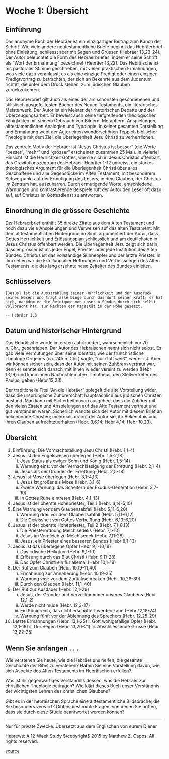 # Woche 1: Übersicht {#woche01}




## Einführung

Das anonyme Buch der Hebräer ist ein einzigartiger Beitrag zum Kanon der Schrift. Wie viele andere neutestamentliche Briefe beginnt das Hebräerbrief ohne Einleitung, schliesst aber mit Segen und Grüssen (<span rel="tooltip" title='23 Ihr sollt wissen, daß der Bruder Timotheus freigelassen worden ist; wenn er bald kommt, will ich euch mit ihm besuchen. 24 Grüßt alle eure Führer und alle Heiligen! Es grüßen euch die von Italien!' data-tooltip-position="bottom">Hebräer 13,23-24</span>). Der Autor beleuchtet die Form des Hebräerbriefes, indem er seine Schrift als "Wort der Ermahnung" bezeichnet (<span rel="tooltip" title="22 Ich ermahne euch aber, ihr Brüder, nehmt das Wort der Ermahnung an; denn ich habe euch mit wenigen Worten geschrieben. " data-tooltip-position="bottom">Hebräer 13,22</span>). Das Hebräische ist mit pastoraler Stimme geschrieben, mit vielen praktischen Ermahnungen, was viele dazu veranlasst, es als eine einzige Predigt oder einen einzigen Predigtvortrag zu betrachten, der sich an Bekehrte aus dem Judentum richtet, die unter dem Druck stehen, zum jüdischen Glauben zurückzukehren.

Das Hebräerbrief gilt auch als eines der am schönsten geschriebenen und stilistisch ausgefeiltesten Bücher des Neuen Testaments, ein literarisches Meisterwerk. Der Autor ist ein Meister der rhetorischen Debatte und der Überzeugungsarbeit. Er beweist auch seine tiefgreifenden theologischen Fähigkeiten mit seinem Gebrauch von Bildern, Metaphern, Anspielungen, alttestamentlichen Analogien und Typologie. In seiner gesamten Darstellung und Ermahnung webt der Autor einen wunderschönen Teppich biblischer Theologie mit dem Ziel, die Überlegenheit Jesu Christi zu verherrlichen.

Das zentrale Motiv der Hebräer ist "Jesus Christus ist besser" (die Worte "besser", "mehr" und "grösser" erscheinen zusammen 25 Mal). In vielerlei Hinsicht ist die Herrlichkeit Gottes, wie sie sich in Jesus Christus offenbart, das Gravitationszentrum der Hebräer. Hebräer 1-12 umreisst ein starkes theologisches Argument für die Überlegenheit Christi über alles Geschaffene und alle Gegenstücke im Alten Testament, mit besonderem Schwerpunkt auf der Ermutigung des Lesers, in dem Glauben, der Christus im Zentrum hat, auszuharren. Durch ermutigende Worte, entschiedene Warnungen und kontrastierende Beispiele ruft der Autor den Leser oft dazu auf, auf Christus im Gottesdienst zu antworten.

## Einordnung in die grössere Geschichte

Der Hebräerbrief enthält 35 direkte Zitate aus dem Alten Testament und noch dazu viele Anspielungen und Verweisen auf das alten Testament. Mit dem alttestamentlichen Hintergrund im Sinn, argumentiert der Autor, dass Gottes Herrlichkeit und Erlösungsplan schliesslich und am deutlichsten in Jesus Christus offenbart werden. Die Überlegenheit Jesu zeigt sich darin, dass er grösser ist als jeder Engel, Priester oder jede Institution des Alten Bundes. Christus ist das vollständige Sühneopfer und der letzte Priester. In ihm sehen wir die Erfüllung aller Hoffnungen und Verheissungen des Alten Testaments, die das lang ersehnte neue Zeitalter des Bundes einleiten.

## Schlüsselvers

```block
[Jesus] ist die Ausstrahlung seiner Herrlichkeit und der Ausdruck seines Wesens und trägt alle Dinge durch das Wort seiner Kraft; er hat sich, nachdem er die Reinigung von unseren Sünden durch sich selbst vollbracht hat, zur Rechten der Majestät in der Höhe gesetzt. 

-- Hebräer 1,3
```

## Datum und historischer Hintergrund

Das Hebräische wurde im ersten Jahrhundert, wahrscheinlich vor 70 n. Chr., geschrieben. Der Autor des Hebräischen nennt sich nicht selbst. Es gab viele Vermutungen über seine Identität; wie der frühchristliche Theologe Origenes (ca. 245 n. Chr.) sagte, "nur Gott weiß", wer er ist. Aber wir können sicher sein, dass der Autor mit seinen Zuhörern vertraut war, denn er sehnte sich danach, mit ihnen wieder vereint zu werden (Hebr 13,19) und kann ihnen Nachrichten über Timotheus, den Stellvertreter des Paulus, geben (Hebr 13,23).

Der traditionelle Titel "An die Hebräer" spiegelt die alte Vorstellung wider, dass die ursprüngliche Zuhörerschaft hauptsächlich aus jüdischen Christen bestand. Man kann mit Sicherheit davon ausgehen, dass die Zuhörer mit den vielen Zitaten und Anspielungen auf das Alte Testament vertraut und gut verstanden waren. Sicherlich wandte sich der Autor mit diesem Brief an bekennende Christen; mehrmals drängt der Autor sie, ihr Bekenntnis und ihren Glauben aufrechtzuerhalten (Hebr. 3,6.14; Hebr 4,14; Hebr 10,23).

## Übersicht
1. Einführung: Die Vormachtstellung Jesu Christi (Hebr. 1,1-4)
2. Jesus ist den Engelswesen überlegen (Hebr. 1,5-2,18)
    i. Jesu Status als ewiger Sohn und König (Hebr. 1,5-14)
    ii. Warnung eins: vor der Vernachlässigung der Errettung (Hebr. 2,1-4)
    iii. Jesus als der Gründer der Errettung (Hebr. 2,5-18)
3. Jesus ist Mose überlegen (Hebr. 3,1-4,13)
    i. Jesus ist größer als Mose (Hebr. 3,1-6)
    ii. Zweite Warnung: das Scheitern der Exodus-Generation (Hebr. 3,7-19)
    iii. In Gottes Ruhe eintreten (Hebr. 4,1-13)
4. Jesus ist der oberste Hohepriester, Teil 1 (Hebr. 4,14-5,10)
5. Eine Warnung vor dem Glaubensabfall (Hebr. 5,11-6,20)
    i. Warnung drei: vor dem Glaubensabfall (Hebr. 5,11-6,12)
    ii. Die Gewissheit von Gottes Verheißung (Hebr. 6,13-6,20)
6. Jesus ist der oberste Hohepriester, Teil 2 (Hebr. 7,1-8,13)
    i. Die Priesterordnung Melchisedeks (Hebr. 7,1-10)
    ii. Jesus im Vergleich zu Melchisedek (Hebr. 7,11-28)
    iii. Jesus, ein Priester eines besseren Bundes (Hebr 8,1-13)
7. Jesus ist das überlegene Opfer (Hebr 9,1-10,18)
    i. Das irdische Heiligtum (Hebr. 9,1-10)
    ii. Erlösung durch das Blut Christi (Hebr. 9,11-28)
    iii. Das Opfer Christi ein für allemal (Hebr 10,1-18)
8. Der Ruf zum Glauben (Hebr. 10,19-11,40)
    i. Ermahnung zur Annäherung (Hebr. 10,19-25)
    ii. Warnung vier: vor dem Zurückschrecken (Hebr. 10,26-39)
    iii. Durch den Glauben (Hebr. 11,1-40)
9. Der Ruf zur Ausdauer (Hebr. 12,1-29)
    i. Jesus, der Gründer und Vervollkommner unseres Glaubens (Hebr 12,1-2)
    ii. Werde nicht müde (Hebr. 12,3-17)
    iii. Ein Königreich, das nicht erschüttert werden kann (Hebr 12,18-24)
    iv. Warnung fünf: vor der Ablehnung des Sprechers (Hebr. 12,25-29)
10.  Letzte Ermahnungen (Hebr. 13,1-25)
    i. Gott wohlgefällige Opfer (Hebr. 13,1-19)
    ii. Der Segen (Hebr. 13,20-21)
    iii. Abschliessende Grüsse (Hebr. 13,22-25)

## Wenn Sie anfangen . . .

Wie verstehen Sie heute, wie die Hebräer uns helfen, die gesamte Geschichte der Bibel zu verstehen? Haben Sie eine Vorstellung davon, wie sich Aspekte des Alten Testaments im Hebräischen erfüllen?

Was ist Ihr gegenwärtiges Verständnis dessen, was die Hebräer zur christlichen Theologie beitragen? Wie klärt dieses Buch unser Verständnis der wichtigsten Lehren des christlichen Glaubens?

Gibt es in der hebräischen Sprache eine alttestamentliche Bildsprache, die Sie besonders verwirrt? Gibt es bestimmte Fragen, von denen Sie hoffen, dass sie durch diese Studie beantwortet werden können?

***

Nur für private Zwecke. Übersetzt aus dem Englischen von eurem Diener

Hebrews: A 12-Week Study $\copyright$ 2015 by Matthew Z. Capps. All rights reserved.

[source](https://www.thegospelcoalition.org/course/knowing-bible-hebrews/#week-1-overview)
